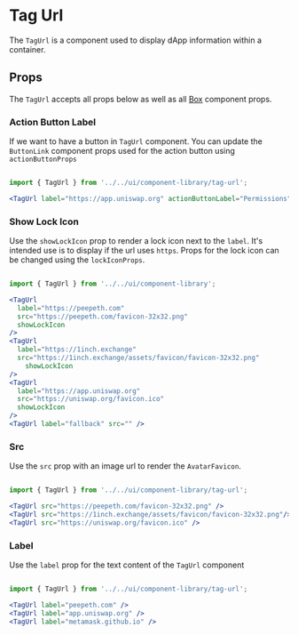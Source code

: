 

# Tag Url

The `TagUrl` is a component used to display dApp information within a container.

<Canvas>
  <Story id="ui-components-component-library-tag-url-tag-url-stories-js--default-story" />
</Canvas>

## Props

The `TagUrl` accepts all props below as well as all [Box](/docs/ui-components-ui-box-box-stories-js--default-story#props) component props.

<ArgsTable of={TagUrl} />

### Action Button Label

If we want to have a button in `TagUrl` component. You can update the `ButtonLink` component props used for the action button using `actionButtonProps`

<Canvas>
  <Story id="ui-components-component-library-tag-url-tag-url-stories-js--action-button-label" />
</Canvas>

```jsx

import { TagUrl } from '../../ui/component-library/tag-url';

<TagUrl label="https://app.uniswap.org" actionButtonLabel="Permissions"/>

```

### Show Lock Icon

Use the `showLockIcon` prop to render a lock icon next to the `label`. It's intended use is to display if the url uses `https`. Props for the lock icon can be changed using the `lockIconProps`.

<Canvas>
  <Story id="ui-components-component-library-tag-url-tag-url-stories-js--show-lock-icon" />
</Canvas>

```jsx

import { TagUrl } from '../../ui/component-library';

<TagUrl
  label="https://peepeth.com"
  src="https://peepeth.com/favicon-32x32.png"
  showLockIcon
/>
<TagUrl
  label="https://1inch.exchange"
  src="https://1inch.exchange/assets/favicon/favicon-32x32.png"
    showLockIcon
/>
<TagUrl
  label="https://app.uniswap.org"
  src="https://uniswap.org/favicon.ico"
  showLockIcon
/>
<TagUrl label="fallback" src="" />

```

### Src

Use the `src` prop with an image url to render the `AvatarFavicon`.

<Canvas>
  <Story id="ui-components-component-library-tag-url-tag-url-stories-js--src" />
</Canvas>

```jsx

import { TagUrl } from '../../ui/component-library/tag-url';

<TagUrl src="https://peepeth.com/favicon-32x32.png" />
<TagUrl src="https://1inch.exchange/assets/favicon/favicon-32x32.png"/>
<TagUrl src="https://uniswap.org/favicon.ico" />

```

### Label

Use the `label` prop for the text content of the `TagUrl` component

<Canvas>
  <Story id="ui-components-component-library-tag-url-tag-url-stories-js--label" />
</Canvas>

```jsx

import { TagUrl } from '../../ui/component-library/tag-url';

<TagUrl label="peepeth.com" />
<TagUrl label="app.uniswap.org" />
<TagUrl label="metamask.github.io" />

```
